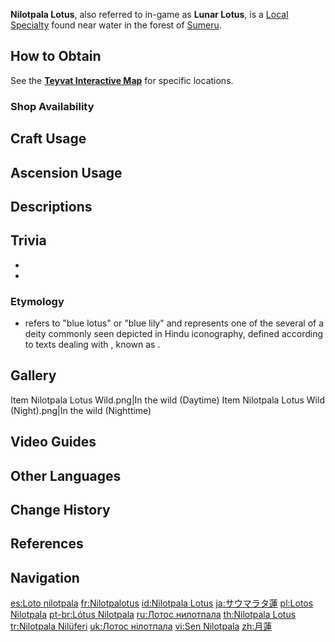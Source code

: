 {{Item Infobox
|id          = 101215
|image       = Item Nilotpala Lotus.png
|type        = Local Specialty (Sumeru)
|group       = Local Specialties
|invCategory = Materials
|description = Growing in the forest wetlands, these plants only bloom at night with flowers as bright as the moon.
|source1     = Found near lakes and river banks in [[Sumeru]]
|source2     = {{Sold By|Nilotpala Lotus}}
}}
'''Nilotpala Lotus''', also referred to in-game as '''Lunar Lotus''', is a [[Local Specialty]] found near water in the forest of [[Sumeru]].

==How to Obtain==
See the '''[https://webstatic-sea.mihoyo.com/app/ys-map-sea/index.html#/map/2?shown_types=400 Teyvat Interactive Map]''' for specific locations.

===Shop Availability===
{{Shop Availability}}

==Craft Usage==
{{Craft Usage}}

==Ascension Usage==
{{Ascension Usage}}

==Descriptions==
{{Description|Growing in the forest wetlands, these plants only bloom at night with flowers as bright as the moon.<br>In the oldest folk tales of this land, the great chariot of the [[Aria, Sonnet and Canon|moon goddess]] once shone with a light that matched the sun. At this time, all things in the world were at peace. But the arrows that tore the skies apart would shatter the gems that adorned the most ethereal of vehicles, and the people would behold the visage of the sovereign of the moonlit nights no longer. The many flowers would turn and serve a new master, but the Nilotpala Lotuses would bathe in the cool moonlight and continue to remember the glad songs of that afore-time.|[[Archive]]}}

==Trivia==
* {{Related Items|type=variant}}
* {{Mail Attachments by Category List}}

===Etymology===
* {{Lang|Niloptala|sa=नीलोत्पल|sa_rm=Nīlotpala}} refers to "blue lotus" or "blue lily" and represents one of the several {{Lang|"attributes" or "accessories"|sa=आयुध|sa_rm=āyudha}} of a deity commonly seen depicted in Hindu iconography, defined according to texts dealing with {{Lang|arts and crafs|sa=शिल्प|sa_rm=śilpa}}, known as {{Lang|Shilpa Shastras|sa=शिल्प शास्त्र|sa_rm=śilpa śāstra}}.

==Gallery==
<gallery>
Item Nilotpala Lotus Wild.png|In the wild (Daytime)
Item Nilotpala Lotus Wild (Night).png|In the wild (Nighttime)
</gallery>

==Video Guides==
{{EVT
|video1   = https://youtu.be/OIbDj8rVoWY
|caption1 = All 87 Nilotpala Lotus Locations Complete Guide
}}

==Other Languages==
{{Other Languages
|en      = Nilotpala Lotus
|zhs     = 月莲
|zhs_rm  = Yuèlián
|zht     = 月蓮
|zht_rm  = Yuèlián
|zh_tl   = Moon Lotus
|ja      = サウマラタ蓮
|ja_rm   = Saumarata Hasu<ref>{{Ref/Quest|The Coming of the Sabzeruz Festival|ref = 1|note=Japanese Voice-Over}}</ref>
|ja_tl   = Sōmalatā Lotus
|ja_note = {{Lang|Sōmalatā|sa=सोमलता}} is Sanskrit for "moon plant," which the name of a number of medicinal plants in Ayurvedic medicine, and is traditionally believed to be the plant used for the sacred drink {{w|Soma (drink)|soma}}.
|ko      = 달 {{tt|연|蓮}}꽃
|ko_tl   = Moon Lotus
|es      = Loto nilotpala
|es_tl   = Nilotpala Lotus
|fr      = Nilotpalotus
|ru      = Лотос нилотпала
|ru_tl   = Nilotpala Lotus
|th      = Nilotpala Lotus
|vi      = Sen Nilotpala
|vi_tl   = Nilotpala Lotus
|de      = Nilotpala-Lotos
|de_tl   = Nilotpala Lotus
|id      = Nilotpala Lotus
|pt      = Lótus Nilotpala
|pt_tl   = Nilotpala Lotus
|tr      = Nilotpala Nilüferi
|tr_tl   = Nilotpala Lotus
|it      = Loto Nilotpala
|it_tl   = Nilotpala Lotus
}}

==Change History==
{{Change History|3.0}}

==References==
{{Reflist}}

==Navigation==
{{Material Navbox|type=Local Specialties}}

[[es:Loto nilotpala]]
[[fr:Nilotpalotus]]
[[id:Nilotpala Lotus]]
[[ja:サウマラタ蓮]]
[[pl:Lotos Nilotpala]]
[[pt-br:Lótus Nilotpala]]
[[ru:Лотос нилотпала]]
[[th:Nilotpala Lotus]]
[[tr:Nilotpala Nilüferi]]
[[uk:Лотос нілотпала]]
[[vi:Sen Nilotpala]]
[[zh:月蓮]]